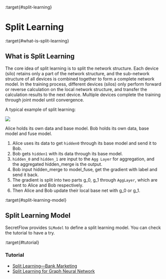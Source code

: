 :target{#split-learning}

# Split Learning

:target{#what-is-split-learning}

## What is Split Learning

The core idea of split learning is to split the network structure. Each device (silo) retains only a part of the network structure, and the sub-network structure of all devices is combined together to form a complete network model.
In the training process, different devices (silos) only perform forward or reverse calculation on the local network structure, and transfer the calculation results to the next device. Multiple devices complete the training through joint model until convergence.

A typical example of split learning:

![](../../../_assets/split_learning_tutorial.png)

Alice holds its own data and base model.
Bob holds its own data, base model and fuse model.

1. Alice uses its data to get <code>hidden0</code> through its base model and send it to Bob.
2. Bob gets <code>hidden1</code> with its data through its base model.
3. <code>hidden\_0</code> and <code>hidden\_1</code> are input to the <code>Agg Layer</code> for aggregation, and the aggregated hidden\_merge is the output.
4. Bob input hidden\_merge to model\_fuse, get the gradient with label and send it back.
5. The gradient is split into two parts g\_0, g\_1 through <code>AggLayer</code>, which are sent to Alice and Bob respectively.
6. Then Alice and Bob update their local base net with g\_0 or g\_1.

:target{#split-learning-model}

## Split Learning Model

SecretFlow provides <code>SLModel</code> to define a split learning model.
You can check the tutorial to have a try.

:target{#tutorial}

### Tutorial

- [Split Learning—Bank Marketing](../../../tutorial/Split_Learning_for_bank_marketing.mdx)
- [Split Learning for Graph Neural Network](../../../tutorial/split_learning_gnn.mdx)

